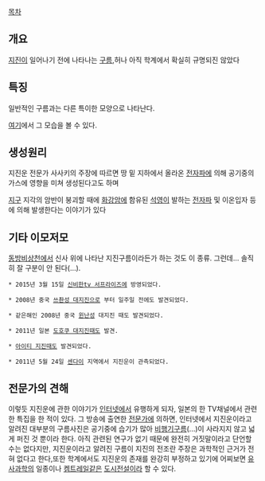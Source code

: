 [[목차]]
== 개요 ==
[[지진]]이 일어나기 전에 나타나는 [[구름]],허나 아직 학계에서 확실히 규명되진 않았다

== 특징 ==
일반적인 구름과는 다른 특이한 모양으로 나타난다.

[http://matome.naver.jp/odai/2140894287887587201 여기]에서 그 모습을 볼 수 있다.

== 생성원리 ==

지진운 전문가 사사키의 주장에 따르면 땅 밑 지하에서 올라온 [[전자파]]에 의해 공기중의 가스에 영향을 미쳐 생성된다고도 하며 

[[지구]] 지각의 암반이 붕괴할 때에 [[화강암]]에 함유된 [[석영]]이 발하는 [[전자파]] 및 이온입자 등에 의해 발생한다는 이야기가 있다

== 기타 이모저모 ==
[[동방비상천]]에서 신사 위에 나타난 지진구름이라든가 하는 것도 이 종류. 그런데… 솔직히 잘 구분이 안 된다(…).

 * 2015년 3월 15일 [[신비한tv 서프라이즈]]에 방영되었다.

 * 2008년 중국 [[쓰촨성 대지진]]으로 부터 일주일 전에도 발견되었다.

 * 같은해인 2008년 중국 [[윈난성]] 대지진 때도 발견되었다.

 * 2011년 일본 [[도호쿠 대지진]]때도 발견.

 * [[아이티 지진]]때도 발견되었다.

 * 2011년 5월 24일 [[센다이]] 지역에서 지진운이 관측되었다.

== 전문가의 견해 ==

이렇듯 지진운에 관한 이야기가 [[인터넷]]에서 유행하게 되자, 일본의 한 TV채널에서 관련한 특집을 한 적이 있다. 그 방송에 출연한 [[전문가]]에 의하면, 인터넷에서 지진운이라고 알려진 대부분의 구름사진은 공기중에 습기가 많아 [[비행기구름]](...)이 사라지지 않고 넓게 퍼진 것 뿐이라 한다. 아직 관련된 연구가 없기 때문에 완전히 거짓말이라고 단언할 수는 없다지만, 지진운이라고 알려진 구름이 지진의 전조란 주장은 과학적인 근거가 전혀 없다고 한다,또한 학계에서도 지진운의 존재를 완강히 부정하고 있기에 어찌보면 [[유사과학]]의 일종이나 [[켐트레일]]같은 [[도시전설]]이라 할 수 있다. 
